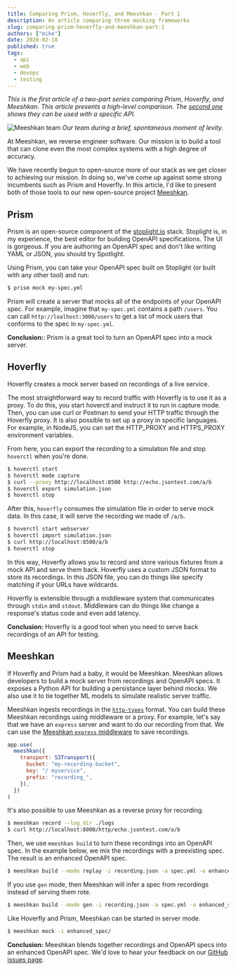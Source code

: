 ```yaml
---
title: Comparing Prism, Hoverfly, and Meeshkan - Part 1
description: An article comparing three mocking frameworks
slug: comparing-prism-hoverfly-and-meeshkan-part-1
authors: ["mike"]
date: 2020-02-18
published: true
tags:
  - api
  - web
  - devops
  - testing
---
```


_This is the first article of a two-part series comparing Prism, Hoverfly, and Meeshkan. This article presents a high-level comparison. The [second one](https://dev.to/meeshkan/comparing-prism-hoverfly-and-meeshkan-part-2-139i) shows they can be used with a specific API._

![Meeshkan team](https://cdn.filestackcontent.com/AZvPNtU2oRLCcNYkJFCAAz/resize=width:1000/https://dev-to-uploads.s3.amazonaws.com/i/bni2ip09m23dml1nozod.jpg)
_Our team during a brief, spontaneous moment of levity._

At Meeshkan, we reverse engineer software. Our mission is to build a tool that can clone even the most complex systems with a high degree of accuracy.

We have recently begun to open-source more of our stack as we get closer to achieving our mission. In doing so, we've come up against some strong incumbents such as Prism and Hoverfly. In this article, I'd like to present both of those tools to our new open-source project [Meeshkan](https://github.com/meeshkan/meeshkan).

## Prism

Prism is an open-source component of the [stoplight.io](https://stoplight.io) stack. Stoplight is, in my experience, the best editor for building OpenAPI specifications. The UI is gorgeous. If you are authoring an OpenAPI spec and don't like writing YAML or JSON, you should try Spotlight.

Using Prism, you can take your OpenAPI spec built on Stoplight (or built with any other tool) and run:

```bash
$ prism mock my-spec.yml
```

Prism will create a server that mocks all of the endpoints of your OpenAPI spec. For example, imagine that `my-spec.yml` contains a path `/users`. You can call `http://loalhost:3000/users` to get a list of mock users that conforms to the spec in `my-spec.yml`.

**Conclusion:**: Prism is a great tool to turn an OpenAPI spec into a mock server.

## Hoverfly

Hoverfly creates a mock server based on recordings of a live service.

The most straightforward way to record traffic with Hoverfly is to use it as a proxy. To do this, you start hoverctl and instruct it to run in capture mode. Then, you can use curl or Postman to send your HTTP traffic through the Hoverfly proxy. It is also possible to set up a proxy in specific languages. For example, in NodeJS, you can set the HTTP_PROXY and HTTPS_PROXY environment variables.

From here, you can export the recording to a simulation file and stop `hoverctl` when you're done.

```bash
$ hoverctl start
$ hoverctl mode capture
$ curl --proxy http://localhost:8500 http://echo.jsontest.com/a/b
$ hoverctl export simulation.json
$ hoverctl stop
```

After this, `hoverfly` consumes the simulation file in order to serve mock data. In this case, it will serve the recording we made of `/a/b`.

```bash
$ hoverctl start webserver
$ hoverctl import simulation.json
$ curl http://localhost:8500/a/b
$ hoverctl stop
```

In this way, Hoverfly allows you to record and store various fixtures from a mock API and serve them back. Hoverfly uses a custom JSON format to store its recordings. In this JSON file, you can do things like specify matching if your URLs have wildcards.

Hoverfly is extensible through a middleware system that communicates through `stdin` and `stdout`. Middleware can do things like change a response's status code and even add latency.

**Conclusion:** Hoverfly is a good tool when you need to serve back recordings of an API for testing.

## Meeshkan

If Hoverfly and Prism had a baby, it would be Meeshkan. Meeshkan allows developers to build a mock server from recordings and OpenAPI specs. It exposes a Python API for building a persistance layer behind mocks. We also use it to tie together ML models to simulate realistic server traffic.

Meeshkan ingests recordings in the [`http-types`](https://github.com/meeshkan/http-types) format. You can build these Meeshkan recordings using middleware or a proxy. For example, let's say that we have an `express` server and want to do our recording from that. We can use the [Meeshkan `express` middleware](https://github.com/meeshkan/express-middleware) to save recordings.

```javascript
app.use(
  meeshkan({
    transport: S3Transport({
      bucket: "my-recording-bucket",
      key: "/ myservice",
      prefix: "recording_",
    }),
  })
)
```

It's also possible to use Meeshkan as a reverse proxy for recording.

```bash
$ meeshkan record --log_dir ./logs
$ curl http://localhost:8000/http/echo.jsontest.com/a/b
```

Then, we use `meeshkan build` to turn these recordings into an OpenAPI spec. In the example below, we mix the recordings with a preexisting spec. The result is an enhanced OpenAPI spec.

```bash
$ meeshkan build --mode replay -i recording.json -a spec.yml -o enhanced_spec
```

If you use `gen` mode, then Meeshkan will infer a spec from recordings instead of serving them rote.

```bash
$ meeshkan build --mode gen -i recording.json -a spec.yml -o enhanced_spec
```

Like Hoverfly and Prism, Meeshkan can be started in server mode.

```bash
$ meeshkan mock -i enhanced_spec/
```

**Conclusion:** Meeshkan blends together recordings and OpenAPI specs into an enhanced OpenAPI spec. We'd love to hear your feedback on our [GitHub issues page](https://github.com/meeshkan/meeshkan/issues).
